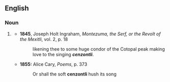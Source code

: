 ==English==

===Noun===
{{head|en|noun}}

# {{lb|en|rare}} {{alternative spelling of|centzontle|lang=en}}
#* '''1845''', Joseph Holt Ingraham, ''Montezuma, the Serf, or the Revolt of the Mexitli'', vol. 2, p. 18
#*: likening thee to some huge condor of the Cotopal peak making love to the singing '''''cenzontli'''''.
#* '''1855:''' Alice Cary, ''Poems'', p. 373
#*: Or shall the soft '''cenzontli''' hush its song